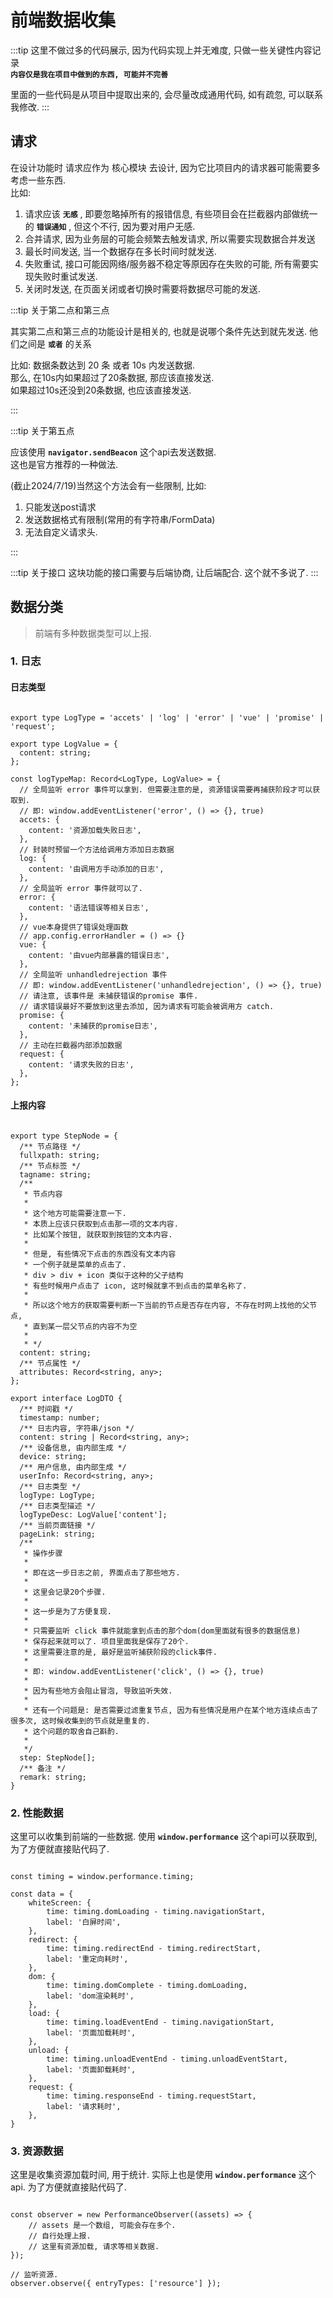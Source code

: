 
# 前端数据收集

:::tip
这里不做过多的代码展示, 因为代码实现上并无难度, 只做一些关键性内容记录  
**`内容仅是我在项目中做到的东西, 可能并不完善`**  

里面的一些代码是从项目中提取出来的, 会尽量改成通用代码, 如有疏忽, 可以联系我修改.
:::

## 请求

在设计功能时 请求应作为 <Tag color="blue-inverse">核心模块</Tag> 去设计, 因为它比项目内的请求器可能需要多考虑一些东西.  
比如:  
1. 请求应该 **`无感`** , 即要忽略掉所有的报错信息, 有些项目会在拦截器内部做统一的 **`错误通知`** , 但这个不行, 因为要对用户无感.
2. 合并请求, 因为业务层的可能会频繁去触发请求, 所以需要实现数据合并发送
3. 最长时间发送, 当一个数据存在多长时间时就发送.
4. 失败重试, 接口可能因网络/服务器不稳定等原因存在失败的可能, 所有需要实现失败时重试发送.
5. 关闭时发送, 在页面关闭或者切换时需要将数据尽可能的发送.

:::tip 关于第二点和第三点

其实第二点和第三点的功能设计是相关的, 也就是说哪个条件先达到就先发送. 他们之间是 **`或者`** 的关系  

比如: 数据条数达到 20 条 或者 10s 内发送数据.  
那么, 在10s内如果超过了20条数据, 那应该直接发送.  
如果超过10s还没到20条数据, 也应该直接发送.  

:::

:::tip 关于第五点

应该使用 **`navigator.sendBeacon`** 这个api去发送数据.  
这也是官方推荐的一种做法.

(截止2024/7/19)当然这个方法会有一些限制, 比如:  
1. 只能发送post请求
2. 发送数据格式有限制(常用的有字符串/FormData)
3. 无法自定义请求头.

:::

:::tip 关于接口
这块功能的接口需要与后端协商, 让后端配合. 这个就不多说了.
:::

## 数据分类

> 前端有多种数据类型可以上报.

### 1. 日志

#### 日志类型

```tsx pure

export type LogType = 'accets' | 'log' | 'error' | 'vue' | 'promise' | 'request';

export type LogValue = {
  content: string;
};

const logTypeMap: Record<LogType, LogValue> = {
  // 全局监听 error 事件可以拿到. 但需要注意的是, 资源错误需要再捕获阶段才可以获取到.
  // 即: window.addEventListener('error', () => {}, true)
  accets: {
    content: '资源加载失败日志',
  },
  // 封装时预留一个方法给调用方添加日志数据
  log: {
    content: '由调用方手动添加的日志',
  },
  // 全局监听 error 事件就可以了.
  error: {
    content: '语法错误等相关日志',
  },
  // vue本身提供了错误处理函数
  // app.config.errorHandler = () => {}
  vue: {
    content: '由vue内部暴露的错误日志',
  },
  // 全局监听 unhandledrejection 事件
  // 即: window.addEventListener('unhandledrejection', () => {}, true)
  // 请注意, 该事件是 未捕获错误的promise 事件.
  // 请求错误最好不要放到这里去添加, 因为请求有可能会被调用方 catch.
  promise: {
    content: '未捕获的promise日志',
  },
  // 主动在拦截器内部添加数据
  request: {
    content: '请求失败的日志',
  },
};

```

#### 上报内容

```tsx pure

export type StepNode = {
  /** 节点路径 */
  fullxpath: string;
  /** 节点标签 */
  tagname: string;
  /** 
   * 节点内容 
   * 
   * 这个地方可能需要注意一下.
   * 本质上应该只获取到点击那一项的文本内容.
   * 比如某个按钮, 就获取到按钮的文本内容.
   * 
   * 但是, 有些情况下点击的东西没有文本内容
   * 一个例子就是菜单的点击了.
   * div > div + icon 类似于这种的父子结构
   * 有些时候用户点击了 icon, 这时候就拿不到点击的菜单名称了.
   * 
   * 所以这个地方的获取需要判断一下当前的节点是否存在内容, 不存在时网上找他的父节点,
   * 直到某一层父节点的内容不为空
   * 
   * */
  content: string;
  /** 节点属性 */
  attributes: Record<string, any>;
};

export interface LogDTO {
  /** 时间戳 */
  timestamp: number;
  /** 日志内容, 字符串/json */
  content: string | Record<string, any>;
  /** 设备信息, 由内部生成 */
  device: string;
  /** 用户信息, 由内部生成 */
  userInfo: Record<string, any>;
  /** 日志类型 */
  logType: LogType;
  /** 日志类型描述 */
  logTypeDesc: LogValue['content'];
  /** 当前页面链接 */
  pageLink: string;
  /**
   * 操作步骤
   *
   * 即在这一步日志之前, 界面点击了那些地方.
   *
   * 这里会记录20个步骤.
   * 
   * 这一步是为了方便复现.
   * 
   * 只需要监听 click 事件就能拿到点击的那个dom(dom里面就有很多的数据信息)
   * 保存起来就可以了. 项目里面我是保存了20个.
   * 这里需要注意的是, 最好是监听捕获阶段的click事件.
   * 
   * 即: window.addEventListener('click', () => {}, true)
   * 
   * 因为有些地方会阻止冒泡, 导致监听失效.
   * 
   * 还有一个问题是: 是否需要过滤重复节点, 因为有些情况是用户在某个地方连续点击了很多次, 这时候收集到的节点就是重复的.
   * 这个问题的取舍自己斟酌.
   *
   */
  step: StepNode[];
  /** 备注 */
  remark: string;
}

```

### 2. 性能数据

这里可以收集到前端的一些数据. 使用 **`window.performance`** 这个api可以获取到, 为了方便就直接贴代码了.

```tsx pure

const timing = window.performance.timing;

const data = {
    whiteScreen: {
        time: timing.domLoading - timing.navigationStart,
        label: '白屏时间',
    },
    redirect: {
        time: timing.redirectEnd - timing.redirectStart,
        label: '重定向耗时',
    },
    dom: {
        time: timing.domComplete - timing.domLoading,
        label: 'dom渲染耗时',
    },
    load: {
        time: timing.loadEventEnd - timing.navigationStart,
        label: '页面加载耗时',
    },
    unload: {
        time: timing.unloadEventEnd - timing.unloadEventStart,
        label: '页面卸载耗时',
    },
    request: {
        time: timing.responseEnd - timing.requestStart,
        label: '请求耗时',
    },
}

```

### 3. 资源数据

这里是收集资源加载时间, 用于统计. 实际上也是使用 **`window.performance`** 这个api. 为了方便就直接贴代码了.

```tsx pure

const observer = new PerformanceObserver((assets) => {
    // assets 是一个数组, 可能会存在多个.
    // 自行处理上报.
    // 这里有资源加载, 请求等相关数据.
});

// 监听资源.
observer.observe({ entryTypes: ['resource'] });

```